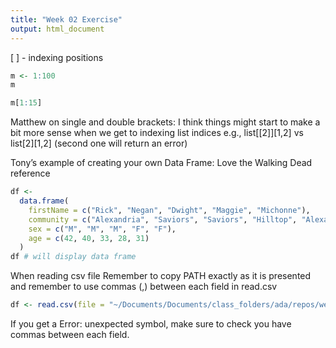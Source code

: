 ```yaml
---
title: "Week 02 Exercise"
output: html_document
---
```


[ ] - indexing positions

```r
m <- 1:100
m

m[1:15]
```
Matthew on single and double brackets: I think things might start to make a bit more sense when we get to indexing list indices e.g., list[[2]][1,2] vs list[2][1,2] (second one will return an error)

Tony's example of creating your own Data Frame: Love the Walking Dead reference

```r
df <-
  data.frame(
    firstName = c("Rick", "Negan", "Dwight", "Maggie", "Michonne"),
    community = c("Alexandria", "Saviors", "Saviors", "Hilltop", "Alexandria"),
    sex = c("M", "M", "M", "F", "F"),
    age = c(42, 40, 33, 28, 31)
  )
df # will display data frame
```

When reading csv file Remember to copy PATH exactly as it is presented and remember to use commas (,) between each field in read.csv

```r
df <- read.csv(file = "~/Documents/Documents/class_folders/ada/repos/week-02-exercise/CPDS-1960-2014-reduced.csv", sep = "," , header = TRUE, stringsAsFactors = FALSE)
```

If you get a Error: unexpected symbol, make sure to check you have commas between each field. 
